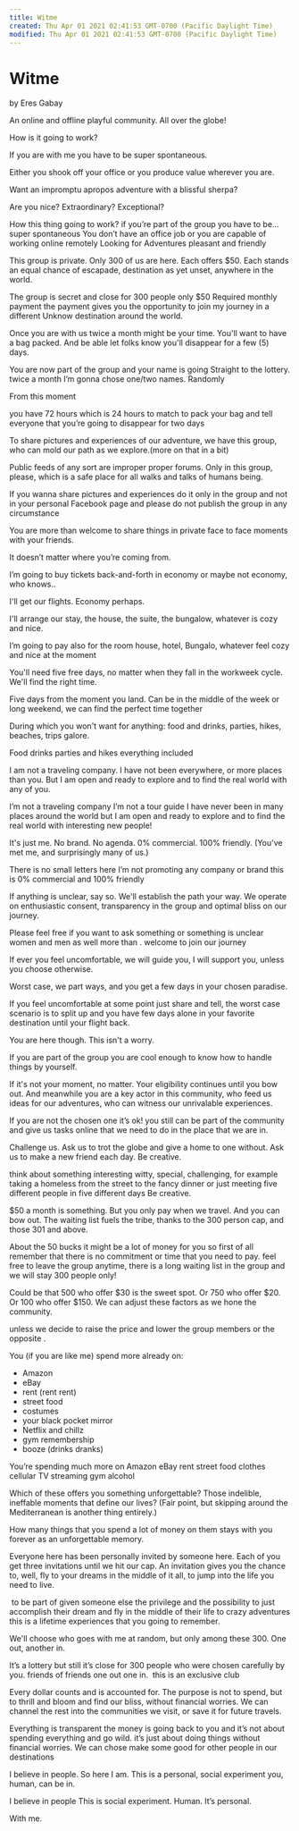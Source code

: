 ```yaml
---
title: Witme
created: Thu Apr 01 2021 02:41:53 GMT-0700 (Pacific Daylight Time)
modified: Thu Apr 01 2021 02:41:53 GMT-0700 (Pacific Daylight Time)
---
```

# Witme

by Eres Gabay

An online and offline playful community.
All over the globe!

How is it
going to work?

If you are with me
you have to be
super spontaneous.

Either you shook off your office
or you produce value
wherever you are.

Want an impromptu
apropos adventure
with a blissful sherpa?

Are you nice?
Extraordinary?
Exceptional?

‏How this thing going to work?
‏if you’re part of the group you have to be...
‏super spontaneous
‏You don’t have an office job or you are capable of working online remotely
‏Looking for Adventures
‏pleasant and friendly

This group is private.
Only 300 of us are here.
Each offers $50.
Each stands an equal
chance of escapade,
destination as yet unset,
anywhere in the world.

‏The group is secret and close for 300 people only
‏$50 Required monthly payment
the payment gives you the opportunity to join my journey in a different Unknow destination around the world.

Once you are with us
twice a month might be your time.
You'll want to have a bag packed.
And be able let folks know you'll disappear for a few (5) days.

You are now part of the group and your name is going Straight to the lottery.
twice a month I’m gonna chose one/two names. Randomly

‏From this moment

‏you have 72 hours which is 24 hours to match to pack your bag and tell everyone that you’re going to disappear for two days

To share pictures and experiences of our adventure, we have this group, who can mold our path as we explore.(more on that in a bit)

Public feeds of any sort are improper proper forums. Only in this group, please, which is a safe place for all walks and talks of humans being.

‏If you wanna share pictures and experiences do it only in the group and not in your personal Facebook page and please do not publish the group in any circumstance

You are more than welcome to share things in private face to face moments with your friends.

‏It doesn’t matter where you’re coming from.

‏I’m going to buy tickets back-and-forth in economy or maybe not economy, who knows..

I'll get our flights. Economy perhaps.

I'll arrange our stay, the house, the suite, the bungalow, whatever is cozy and nice.

‏I’m going to pay also for the room house, hotel, Bungalo, whatever feel cozy and nice at the moment

You'll need five free days,
no matter when they fall
in the workweek cycle.
We'll find the right time.

‏Five days from the moment you land. Can be in the middle of the week or long weekend, we can find the perfect time together

During which you won't want for anything: food and drinks, parties, hikes, beaches, trips galore.

‏Food drinks parties and hikes everything included

I am not a traveling company. I have not been everywhere, or more places than you. But I am open and ready to explore and to find the real world with any of you.

‏I’m not a traveling company I’m not a tour guide I have never been in many places around the world but I am open and ready to explore and to find the real world with interesting new people!

It's just me. No brand. No agenda. 0% commercial. 100% friendly. (You've met me, and surprisingly many of us.)

‏There is no small letters here I’m not promoting any company or brand this is 0% commercial and 100% friendly

If anything is unclear, say so. We'll establish the path your way.
We operate on enthusiastic consent,
transparency in the group
and optimal bliss on our journey.

‏Please feel free if you want to ask something or something is unclear women and men as well more than .
‏welcome to join our journey

If ever you feel uncomfortable,
we will guide you,
I will support you,
unless you choose otherwise.

Worst case, we part ways, and you get a few days in your chosen paradise.

‏If you feel uncomfortable at some point just share and tell, the worst case scenario is to split up and you have few days alone in your favorite destination until your
‏flight back.

You are here though. This isn't a worry.

‏If you are part of the group you are cool enough to know how to handle things by yourself.

If it's not your moment, no matter. Your eligibility continues until you bow out. And meanwhile you are a key actor in this community, who feed us ideas for our adventures, who can witness our unrivalable experiences.

‏If you are not the chosen one it’s ok! you still can be part of the community and give us tasks online that we need to do in the place that we are in.

Challenge us. Ask us to trot the globe and give a home to one without. Ask us to make a new friend each day. Be creative.

‏think about something interesting witty, special, challenging, for example taking a homeless from the street to the fancy dinner or just meeting five different people in five different days
Be creative.

$50 a month is something. But you only pay when we travel. And you can bow out. The waiting list fuels the tribe, thanks to the 300 person cap, and those 301 and above.

‏About the 50 bucks it might be a lot of money for you so first of all remember that there is no commitment or time that you need to pay. feel free to leave the group anytime, there is a long waiting list in the group and we will stay 300 people only!

Could be that 500 who offer $30 is the sweet spot. Or 750 who offer $20. Or 100 who offer $150. We can adjust these factors as we hone the community.

‏unless we decide to raise the price and lower the group members or the opposite
.

You (if you are like me)
spend more already on:

- Amazon
- eBay
- rent (rent rent)
- street food
- costumes
- your black pocket mirror
- Netflix and chillz
- gym remembership
- booze (drinks dranks)

‏You’re spending much more on Amazon
‏eBay
‏rent
‏street food
‏clothes
‏cellular
‏TV streaming
‏gym
‏alcohol

Which of these offers you something unforgettable? Those indelible, ineffable moments that define our lives? (Fair point, but skipping around the Mediterranean is another thing entirely.)

‏How many things that you spend a lot of money on them stays with you forever as an unforgettable memory.

Everyone here has been personally invited by someone here. Each of you get three invitations until we hit our cap. An invitation gives you the chance to, well, fly to your dreams in the middle of it all, to jump into the life you need to live.

‏ to be part of given someone else the privilege and the possibility to just accomplish their dream and fly in the middle of their life to crazy adventures this is a lifetime experiences that you going to remember.

We'll choose who goes with me at random, but only among these 300. One out, another in.

‏It’s a lottery but still it’s close for 300 people who were chosen carefully by you. friends of friends one out one in.
‏ this is an exclusive club

Every dollar counts and is accounted for. The purpose is not to spend, but to thrill and bloom and find our bliss, without financial worries. We can channel the rest into the communities we visit, or save it for future travels.

‏Everything is transparent the money is going back to you and it’s not about spending everything and go wild. it’s just about doing things without financial worries.
‏We can chose make some good for other people in our destinations

I believe in people.
So here I am.
This is a personal, social experiment
you, human, can be in.

‏I believe in people
‏This is social experiment.
‏Human.
It’s personal.

With me.
